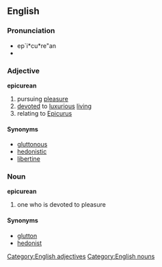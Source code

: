 ==English==

===Pronunciation===
*ep`i*cu*re"an
*{{audio|Epicurean-pronunciation-us.ogg|Audio pronunciation}}

===Adjective===
'''epicurean'''
# pursuing [[pleasure]]
# [[devote]]d to [[luxurious]] [[live|living]]
# relating to [[Epicurus]]

====Synonyms====
* [[gluttonous]]
* [[hedonistic]]
* [[libertine]]

===Noun===
'''epicurean'''
# one who is devoted to pleasure

====Synonyms====
* [[glutton]]
* [[hedonist]]

[[Category:English adjectives]]
[[Category:English nouns]]